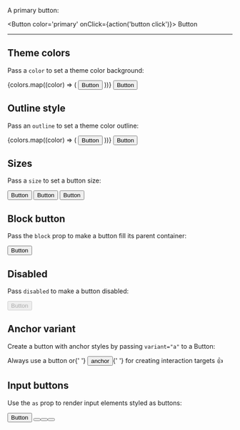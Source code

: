 

<Meta title='Components/Button' component={Button}></Meta>

<DocsTitle title='Button'></DocsTitle>

A primary button:

<Button color='primary' onClick={action('button click')}>
  Button
</Button>

---

## Theme colors

Pass a `color` to set a theme color background:

<div className='d-flex justify-content-center btn-container-x'>
  {colors.map((color) => (
    <Button color={color} onClick={action('button-click')} key={color}>
      Button
    </Button>
  ))}
  <Button color='anchor' onClick={action('button-click')}>
    Button
  </Button>
</div>

## Outline style

Pass an `outline` to set a theme color outline:

<div className='d-flex justify-content-center btn-container-x'>
  {colors.map((color) => (
    <Button outline={color} onClick={action('button-click')} key={color}>
      Button
    </Button>
  ))}
  <Button outline='anchor' onClick={action('button-click')}>
    Button
  </Button>
</div>

## Sizes

Pass a `size` to set a button size:

<div className='d-flex justify-content-center '>
  <div className='btn-container-x'>
    <Button color='primary' size='sm'>
      Button
    </Button>
    <Button color='primary'>Button</Button>
    <Button color='primary' size='lg'>
      Button
    </Button>
  </div>
</div>

## Block button

Pass the `block` prop to make a button fill its parent container:

<Button block color='primary'>
  Button
</Button>

## Disabled

Pass `disabled` to make a button disabled:

<Button disabled color='primary'>
  Button
</Button>

## Anchor variant

Create a button with anchor styles by passing `variant="a"` to a Button:

<p>
  Always use a button or{' '}
  <Button variant='a' onClick={action('anchor variant click')}>
    anchor
  </Button>{' '}
  for creating interaction targets 👍
</p>

## Input buttons

Use the `as` prop to render input elements styled as buttons:

<div className='d-flex justify-content-center btn-container-x'>
  <Button color='primary'>Button</Button>
  <Button as='input' color='primary' value='Input' />
  <Button as='input' color='primary' type='submit' value='Submit' />
  <Button as='input' color='primary' type='reset' value='Reset' />
</div>
